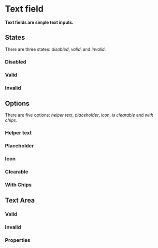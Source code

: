 # Text field

**Text fields are simple text inputs.**

<DemoBlock demo="default" disableGrid withThemeSwitcher />

## States

There are three states: _disabled_, _valid_, and _invalid_.

### Disabled

<DemoBlock demo="disabled" disableGrid withThemeSwitcher />

### Valid

<DemoBlock demo="valid" disableGrid withThemeSwitcher />

### Invalid

<DemoBlock demo="invalid" disableGrid withThemeSwitcher />

## Options

There are five options: _helper text_, _placeholder_, _icon_, _is clearable_ and _with chips_.

### Helper text

<DemoBlock demo="helper" disableGrid withThemeSwitcher />

### Placeholder

<DemoBlock demo="placeholder" disableGrid withThemeSwitcher />

### Icon

<DemoBlock demo="icon" disableGrid withThemeSwitcher />

### Clearable

<DemoBlock demo="clearable" disableGrid withThemeSwitcher />

### With Chips

<DemoBlock demo="with-chips" disableGrid withThemeSwitcher />

## Text Area

<DemoBlock demo="text-area" disableGrid withThemeSwitcher />

### Valid

<DemoBlock demo="text-area-valid" disableGrid withThemeSwitcher />

### Invalid

<DemoBlock demo="text-area-invalid" disableGrid withThemeSwitcher />

### Properties

<PropTable component="TextField" />
